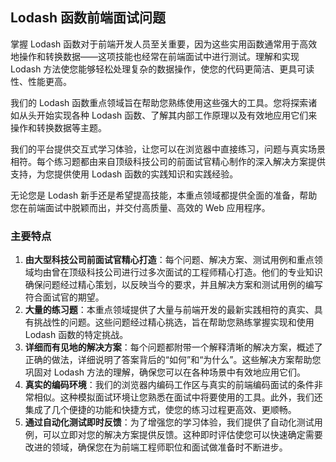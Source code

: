 ## Lodash 函数前端面试问题

掌握 Lodash 函数对于前端开发人员至关重要，因为这些实用函数通常用于高效地操作和转换数据——这项技能也经常在前端面试中进行测试。理解和实现 Lodash 方法使您能够轻松处理复杂的数据操作，使您的代码更简洁、更具可读性、性能更高。

我们的 Lodash 函数重点领域旨在帮助您熟练使用这些强大的工具。您将探索诸如从头开始实现各种 Lodash 函数、了解其内部工作原理以及有效地应用它们来操作和转换数据等主题。

我们的平台提供交互式学习体验，让您可以在浏览器中直接练习，问题与真实场景相符。每个练习题都由来自顶级科技公司的前面试官精心制作的深入解决方案提供支持，为您提供使用 Lodash 函数的实践知识和实践经验。

无论您是 Lodash 新手还是希望提高技能，本重点领域都提供全面的准备，帮助您在前端面试中脱颖而出，并交付高质量、高效的 Web 应用程序。

### 主要特点

1. **由大型科技公司前面试官精心打造**：每个问题、解决方案、测试用例和重点领域均由曾在顶级科技公司进行过多次面试的工程师精心打造。他们的专业知识确保问题经过精心策划，以反映当今的要求，并且解决方案和测试用例的编写符合面试官的期望。
2. **大量的练习题**：本重点领域提供了大量与前端开发的最新实践相符的真实、具有挑战性的问题。这些问题经过精心挑选，旨在帮助您熟练掌握实现和使用 Lodash 函数的特定挑战。
3. **详细而有见地的解决方案**：每个问题都附带一个解释清晰的解决方案，概述了正确的做法，详细说明了答案背后的“如何”和“为什么”。这些解决方案帮助您巩固对 Lodash 方法的理解，确保您可以在各种场景中有效地应用它们。
4. **真实的编码环境**：我们的浏览器内编码工作区与真实的前端编码面试的条件非常相似。这种模拟面试环境让您熟悉在面试中将要使用的工具。此外，我们还集成了几个便捷的功能和快捷方式，使您的练习过程更高效、更顺畅。
5. **通过自动化测试即时反馈**：为了增强您的学习体验，我们提供了自动化测试用例，可以立即对您的解决方案提供反馈。这种即时评估使您可以快速确定需要改进的领域，确保您在为前端工程师职位和面试做准备时不断进步。
